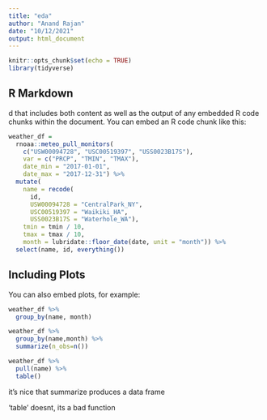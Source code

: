 ```yaml
---
title: "eda"
author: "Anand Rajan"
date: "10/12/2021"
output: html_document
---
```


```r
knitr::opts_chunk$set(echo = TRUE)
library(tidyverse)
```

## R Markdown
d that includes both content as well as the output of any embedded R code chunks within the document. You can embed an R code chunk like this:

```r
weather_df =  
  rnoaa::meteo_pull_monitors(
    c("USW00094728", "USC00519397", "USS0023B17S"),
    var = c("PRCP", "TMIN", "TMAX"), 
    date_min = "2017-01-01",
    date_max = "2017-12-31") %>%
  mutate(
    name = recode(
      id, 
      USW00094728 = "CentralPark_NY", 
      USC00519397 = "Waikiki_HA",
      USS0023B17S = "Waterhole_WA"),
    tmin = tmin / 10,
    tmax = tmax / 10,
    month = lubridate::floor_date(date, unit = "month")) %>%
  select(name, id, everything())
```

## Including Plots

You can also embed plots, for example:

```r
weather_df %>%
  group_by(name, month)

weather_df %>% 
  group_by(name,month) %>% 
  summarize(n_obs=n())

weather_df %>% 
  pull(name) %>% 
  table()
```

it's nice that summarize produces a data frame

'table ' doesnt, its a bad function

```r

```


